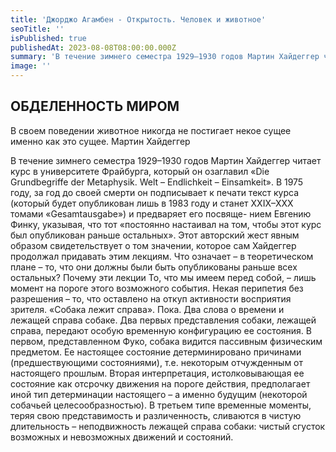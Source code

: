 ```yaml
---
title: 'Джорджо Агамбен - Открытость. Человек и животное'
seoTitle: ''
isPublished: true
publishedAt: 2023-08-08T08:00:00.000Z
summary: 'В течение зимнего семестра 1929–1930 годов Мартин Хайдеггер читает курс в университете Фрайбурга, который он озаглавил «Die Grundbegriffe der Metaphysik. Welt – Endlichkeit – Einsamkeit»'
image: ''
---
```


## ОБДЕЛЕННОСТЬ МИРОМ

В своем поведении животное никогда не постигает
некое сущее именно как это сущее.
Мартин Хайдеггер

В течение зимнего семестра 1929–1930 годов Мартин Хайдеггер
читает курс в университете Фрайбурга, который он озаглавил
«Die Grundbegriffe der Metaphysik. Welt – Endlichkeit – Einsamkeit».
В 1975 году, за год до своей смерти он подписывает к печати текст
курса (который будет опубликован лишь в 1983 году и станет
XXIX–XXX томами «Gesamtausgabe») и предваряет его посвяще-
нием Евгению Финку, указывая, что тот «постоянно настаивал на
том, чтобы этот курс был опубликован раньше остальных». Этот
авторский жест явным образом свидетельствует о том значении,
которое сам Хайдеггер продолжал придавать этим лекциям. Что
означает – в теоретическом плане – то, что они должны были
быть опубликованы раньше всех остальных? Почему эти лекции
То, что мы имеем перед собой, – лишь момент на пороге этого
возможного события. Некая перипетия без разрешения – то, что
оставлено на откуп активности восприятия зрителя. «Собака лежит справа». Пока.
Два слова о времени и лежащей справа собаке. Два первых
представления собаки, лежащей справа, передают особую временную конфигурацию ее состояния.
В первом, представленном Фуко, собака видится пассивным физическим предметом.
Ее настоящее состояние детерминировано причинами (предшествующими
состояниями), т.е. некоторым отчужденным от настоящего прошлым.
Вторая интерпретация, истолковывающая ее состояние как
отсрочку движения на пороге действия, предполагает иной тип
детерминации настоящего – а именно будущим (некоторой собачьей целесообразностью). В третьем типе
временные моменты, теряя свою представимость и различенность, сливаются в чистую длительность – неподвижность
лежащей справа собаки: чистый сгусток возможных и
невозможных движений и состояний.
